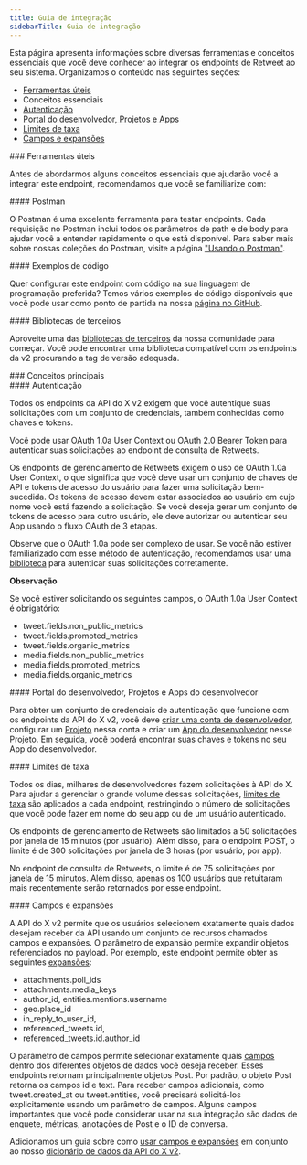 ```yaml
---
title: Guia de integração
sidebarTitle: Guia de integração
---
```


Esta página apresenta informações sobre diversas ferramentas e conceitos essenciais que você deve conhecer ao integrar os endpoints de Retweet ao seu sistema. Organizamos o conteúdo nas seguintes seções:

- [Ferramentas úteis](#helpful)
- Conceitos essenciais
- [Autenticação](#authentication)
- [Portal do desenvolvedor, Projetos e Apps](#portal)
- [Limites de taxa](#limits)
- [Campos e expansões](#fields)

<div id="helpful-tools">
  ### Ferramentas úteis
</div>

Antes de abordarmos alguns conceitos essenciais que ajudarão você a integrar este endpoint, recomendamos que você se familiarize com:

<div id="postman">
  #### Postman
</div>

O Postman é uma excelente ferramenta para testar endpoints. Cada requisição no Postman inclui todos os parâmetros de path e de body para ajudar você a entender rapidamente o que está disponível. Para saber mais sobre nossas coleções do Postman, visite a página ["Usando o Postman"](/pt-BR/tutorials/postman-getting-started). 

<div id="code-samples">
  #### Exemplos de código
</div>

Quer configurar este endpoint com código na sua linguagem de programação preferida? Temos vários exemplos de código disponíveis que você pode usar como ponto de partida na nossa [página no GitHub](https://github.com/xdevplatform/Twitter-API-v2-sample-code).

<div id="third-party-libraries">
  #### Bibliotecas de terceiros
</div>

Aproveite uma das [bibliotecas de terceiros](/pt-BR/x-api/tools-and-libraries/overview) da nossa comunidade para começar. Você pode encontrar uma biblioteca compatível com os endpoints da v2 procurando a tag de versão adequada.
 

<div id="key-concepts">
  ### Conceitos principais
</div>

<div id="authentication">
  #### Autenticação
</div>

Todos os endpoints da API do X v2 exigem que você autentique suas solicitações com um conjunto de credenciais, também conhecidas como chaves e tokens.

Você pode usar OAuth 1.0a User Context ou OAuth 2.0 Bearer Token para autenticar suas solicitações ao endpoint de consulta de Retweets.

Os endpoints de gerenciamento de Retweets exigem o uso de OAuth 1.0a User Context, o que significa que você deve usar um conjunto de chaves de API e tokens de acesso do usuário para fazer uma solicitação bem-sucedida. Os tokens de acesso devem estar associados ao usuário em cujo nome você está fazendo a solicitação. Se você deseja gerar um conjunto de tokens de acesso para outro usuário, ele deve autorizar ou autenticar seu App usando o fluxo OAuth de 3 etapas.

Observe que o OAuth 1.0a pode ser complexo de usar. Se você não estiver familiarizado com esse método de autenticação, recomendamos usar uma [biblioteca](/pt-BR/x-api/tools-and-libraries/overview) para autenticar suas solicitações corretamente.

**Observação**

Se você estiver solicitando os seguintes campos, o OAuth 1.0a User Context é obrigatório:

- tweet.fields.non\_public\_metrics
- tweet.fields.promoted\_metrics
- tweet.fields.organic\_metrics
- media.fields.non\_public\_metrics
- media.fields.promoted\_metrics
- media.fields.organic\_metrics

<div id="developer-portal-projects-and-developer-apps">
  #### Portal do desenvolvedor, Projetos e Apps do desenvolvedor
</div>

Para obter um conjunto de credenciais de autenticação que funcione com os endpoints da API do X v2, você deve [criar uma conta de desenvolvedor](https://developer.x.com/en/portal/petition/essential/basic-info), configurar um [Projeto](/pt-BR/resources/fundamentals/projects) nessa conta e criar um [App do desenvolvedor](/pt-BR/resources/fundamentals/developer-apps) nesse Projeto. Em seguida, você poderá encontrar suas chaves e tokens no seu App do desenvolvedor. 
 

<div id="rate-limits">
  #### Limites de taxa
</div>

Todos os dias, milhares de desenvolvedores fazem solicitações à API do X. Para ajudar a gerenciar o grande volume dessas solicitações, [limites de taxa](/pt-BR/x-api/fundamentals/rate-limits) são aplicados a cada endpoint, restringindo o número de solicitações que você pode fazer em nome do seu app ou de um usuário autenticado.

Os endpoints de gerenciamento de Retweets são limitados a 50 solicitações por janela de 15 minutos (por usuário). Além disso, para o endpoint POST, o limite é de 300 solicitações por janela de 3 horas (por usuário, por app).

No endpoint de consulta de Retweets, o limite é de 75 solicitações por janela de 15 minutos. Além disso, apenas os 100 usuários que retuitaram mais recentemente serão retornados por esse endpoint.

<div id="fields-and-expansions">
  #### Campos e expansões
</div>

A API do X v2 permite que os usuários selecionem exatamente quais dados desejam receber da API usando um conjunto de recursos chamados campos e expansões. O parâmetro de expansão permite expandir objetos referenciados no payload. Por exemplo, este endpoint permite obter as seguintes [expansões](/pt-BR/x-api/fundamentals/expansions):

- attachments.poll\_ids
- attachments.media\_keys
- author\_id, entities.mentions.username
- geo.place\_id
- in\_reply\_to\_user\_id,
- referenced\_tweets.id,
- referenced\_tweets.id.author\_id

O parâmetro de campos permite selecionar exatamente quais [campos](/pt-BR/x-api/fundamentals/fields) dentro dos diferentes objetos de dados você deseja receber. Esses endpoints retornam principalmente objetos Post. Por padrão, o objeto Post retorna os campos id e text. Para receber campos adicionais, como tweet.created\_at ou tweet.entities, você precisará solicitá-los explicitamente usando um parâmetro de campos. Alguns campos importantes que você pode considerar usar na sua integração são dados de enquete, métricas, anotações de Post e o ID de conversa.

Adicionamos um guia sobre como [usar campos e expansões](/pt-BR/x-api/fundamentals/data-dictionary#how-to-use-fields-and-expansions) em conjunto ao nosso [dicionário de dados da API do X v2](/pt-BR/x-api/fundamentals/data-dictionary).